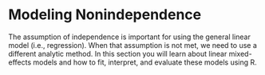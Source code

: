 # Modeling Nonindependence


The assumption of independence is important for using the general linear model (i.e., regression). When that assumption is not met, we need to use a different analytic method. In this section you will learn about linear mixed-effects models and how to fit, interpret, and evaluate these models using R.



